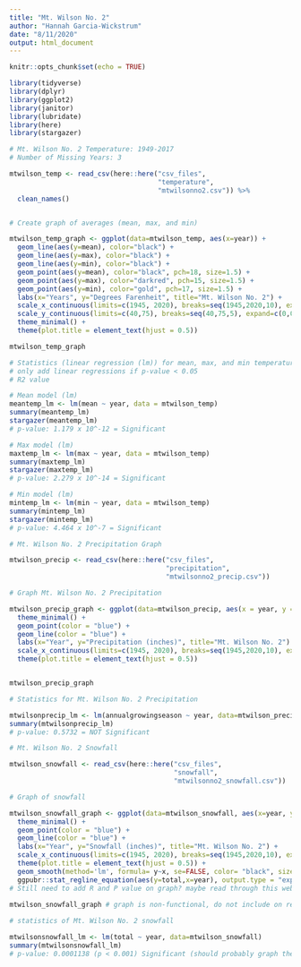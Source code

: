 ```yaml
---
title: "Mt. Wilson No. 2"
author: "Hannah Garcia-Wickstrum"
date: "8/11/2020"
output: html_document
---
```


```r
knitr::opts_chunk$set(echo = TRUE)
```

```r
library(tidyverse)
library(dplyr)
library(ggplot2)
library(janitor)
library(lubridate)
library(here)
library(stargazer)
```

```r
# Mt. Wilson No. 2 Temperature: 1949-2017
# Number of Missing Years: 3

mtwilson_temp <- read_csv(here::here("csv_files",
                                     "temperature",
                                     "mtwilsonno2.csv")) %>%
  clean_names()


# Create graph of averages (mean, max, and min)

mtwilson_temp_graph <- ggplot(data=mtwilson_temp, aes(x=year)) +
  geom_line(aes(y=mean), color="black") +
  geom_line(aes(y=max), color="black") +
  geom_line(aes(y=min), color="black") +
  geom_point(aes(y=mean), color="black", pch=18, size=1.5) +
  geom_point(aes(y=max), color="darkred", pch=15, size=1.5) +
  geom_point(aes(y=min), color="gold", pch=17, size=1.5) +
  labs(x="Years", y="Degrees Farenheit", title="Mt. Wilson No. 2") +
  scale_x_continuous(limits=c(1945, 2020), breaks=seq(1945,2020,10), expand=c(0,1)) +
  scale_y_continuous(limits=c(40,75), breaks=seq(40,75,5), expand=c(0,0)) +
  theme_minimal() +
  theme(plot.title = element_text(hjust = 0.5))

mtwilson_temp_graph
```

```r
# Statistics (linear regression (lm)) for mean, max, and min temperature at Mt. Wilson No. 2
# only add linear regressions if p-value < 0.05
# R2 value 

# Mean model (lm)
meantemp_lm <- lm(mean ~ year, data = mtwilson_temp)
summary(meantemp_lm)
stargazer(meantemp_lm)
# p-value: 1.179 x 10^-12 = Significant

# Max model (lm)
maxtemp_lm <- lm(max ~ year, data = mtwilson_temp)
summary(maxtemp_lm)
stargazer(maxtemp_lm)
# p-value: 2.279 x 10^-14 = Significant

# Min model (lm)
mintemp_lm <- lm(min ~ year, data = mtwilson_temp)
summary(mintemp_lm)
stargazer(mintemp_lm)
# p-value: 4.464 x 10^-7 = Significant

```

```r
# Mt. Wilson No. 2 Precipitation Graph

mtwilson_precip <- read_csv(here::here("csv_files",
                                       "precipitation",
                                       "mtwilsonno2_precip.csv"))

# Graph Mt. Wilson No. 2 Precipitation

mtwilson_precip_graph <- ggplot(data=mtwilson_precip, aes(x = year, y = annualgrowingseason)) +
  theme_minimal() +
  geom_point(color = "blue") +
  geom_line(color = "blue") + 
  labs(x="Year", y="Precipitation (inches)", title="Mt. Wilson No. 2") +
  scale_x_continuous(limits=c(1945, 2020), breaks=seq(1945,2020,10), expand=c(0,1)) +
  theme(plot.title = element_text(hjust = 0.5))


mtwilson_precip_graph

```

```r
# Statistics for Mt. Wilson No. 2 Precipitation

mtwilsonprecip_lm <- lm(annualgrowingseason ~ year, data=mtwilson_precip)
summary(mtwilsonprecip_lm)
# p-value: 0.5732 = NOT Significant
```

```r
# Mt. Wilson No. 2 Snowfall

mtwilson_snowfall <- read_csv(here::here("csv_files",
                                         "snowfall",
                                         "mtwilsonno2_snowfall.csv"))

# Graph of snowfall

mtwilson_snowfall_graph <- ggplot(data=mtwilson_snowfall, aes(x=year, y=total)) +
  theme_minimal() +
  geom_point(color = "blue") +
  geom_line(color = "blue") + 
  labs(x="Year", y="Snowfall (inches)", title="Mt. Wilson No. 2") +
  scale_x_continuous(limits=c(1945, 2020), breaks=seq(1945,2020,10), expand=c(0,1)) +
  theme(plot.title = element_text(hjust = 0.5)) +
  geom_smooth(method='lm', formula= y~x, se=FALSE, color= "black", size=0.5) +
  ggpubr::stat_regline_equation(aes(y=total,x=year), output.type = "expression") 
# Still need to add R and P value on graph? maybe read through this website: https://lukemiller.org/index.php/2012/10/adding-p-values-and-r-squared-values-to-a-plot-using-expression/
  
mtwilson_snowfall_graph # graph is non-functional, do not include on report?

# statistics of Mt. Wilson No. 2 snowfall

mtwilsonsnowfall_lm <- lm(total ~ year, data=mtwilson_snowfall)
summary(mtwilsonsnowfall_lm)
# p-value: 0.0001138 (p < 0.001) Significant (should probably graph the trendline?)
```

